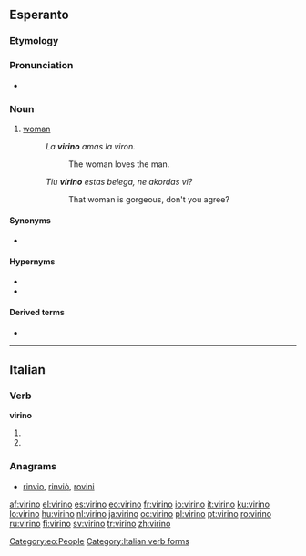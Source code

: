 ==Esperanto==


===Etymology===
{{suffix|viro|gloss1=man|ino|gloss2=female|lang=eo}}

===Pronunciation===
* {{IPA|/viˈrino/|lang=eo}}

===Noun===
{{eo-noun}}

# [[woman]]
#: ''La '''virino''' amas la viron.''
#:: The woman loves the man.
#: ''Tiu '''virino''' estas belega, ne akordas vi?''
#:: That woman is gorgeous, don't you agree?

====Synonyms====
* {{l|eo|femino}}

====Hypernyms====
* {{l|eo|homo|gloss=[[human being]]}}
* {{l|eo|persono|gloss=[[person]]}}

====Derived terms====
* {{l|eo|virina}}

[[Category:eo:People]]

----

==Italian==

===Verb===
'''virino'''

# {{form of|[[third-person|Third-person]] [[plural]] [[present subjunctive]]|virare|lang=Italian}}
# {{form of|Third-person plural [[imperative]]|virare|lang=Italian}}

===Anagrams===
* [[rinvio#Italian|rinvio]], [[rinviò#Italian|rinviò]], [[rovini#Italian|rovini]]

[[Category:Italian verb forms]]

[[af:virino]]
[[el:virino]]
[[es:virino]]
[[eo:virino]]
[[fr:virino]]
[[io:virino]]
[[it:virino]]
[[ku:virino]]
[[lo:virino]]
[[hu:virino]]
[[nl:virino]]
[[ja:virino]]
[[oc:virino]]
[[pl:virino]]
[[pt:virino]]
[[ro:virino]]
[[ru:virino]]
[[fi:virino]]
[[sv:virino]]
[[tr:virino]]
[[zh:virino]]